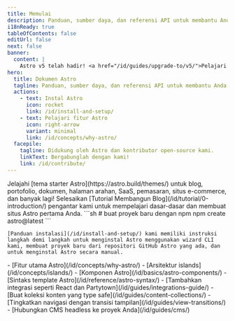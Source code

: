 ```yaml
---
title: Memulai
description: Panduan, sumber daya, dan referensi API untuk membantu Anda membangun dengan Astro — kerangka kerja web untuk situs web berbasis konten.
i18nReady: true
tableOfContents: false
editUrl: false
next: false
banner:
  content: |
    Astro v5 telah hadir! <a href="/id/guides/upgrade-to/v5/">Pelajari cara meng-upgrade situs Anda</a>
hero:
  title: Dokumen Astro
  tagline: Panduan, sumber daya, dan referensi API untuk membantu Anda membangun dengan Astro.
  actions:
    - text: Instal Astro
      icon: rocket
      link: /id/install-and-setup/
    - text: Pelajari fitur Astro
      icon: right-arrow
      variant: minimal
      link: /id/concepts/why-astro/
  facepile:
    tagline: Didukung oleh Astro dan kontributor open-source kami.
    linkText: Bergabunglah dengan kami!
    link: /id/contribute/
---
```



<CardGrid>
  <Card title="Apa yang akan Anda bangun dengan Astro?" icon="laptop">
    Jelajahi [tema starter Astro](https://astro.build/themes/) untuk blog, portofolio, dokumen, halaman arahan, SaaS, pemasaran, situs e-commerce, dan banyak lagi!
  </Card>

  <Card title="Ikuti tur berpemandu" icon="star">
    Selesaikan [Tutorial Membangun Blog](/id/tutorial/0-introduction/) pengantar kami untuk mempelajari dasar-dasar dan membuat situs Astro pertama Anda.
  </Card>

  <SplitCard title="Mulai proyek baru" icon="rocket">
    ```sh
    # buat proyek baru dengan npm
    npm create astro@latest
    ```
    
    [Panduan instalasi](/id/install-and-setup/) kami memiliki instruksi langkah demi langkah untuk menginstal Astro menggunakan wizard CLI kami, membuat proyek baru dari repositori GitHub Astro yang ada, dan untuk menginstal Astro secara manual.
  </SplitCard>

  <ListCard title="Pelajari" icon="open-book">
    - [Fitur utama Astro](/id/concepts/why-astro/)
    - [Arsitektur islands](/id/concepts/islands/)
    - [Komponen Astro](/id/basics/astro-components/)
    - [Sintaks template Astro](/id/reference/astro-syntax/)
  </ListCard>

  <ListCard title="Perluas" icon="puzzle">
    - [Tambahkan integrasi seperti React dan Partytown](/id/guides/integrations-guide/)
    - [Buat koleksi konten yang type safe](/id/guides/content-collections/)
    - [Tingkatkan navigasi dengan transisi tampilan](/id/guides/view-transitions/)
    - [Hubungkan CMS headless ke proyek Anda](/id/guides/cms/)
  </ListCard>
</CardGrid>

<Discord title="Punya pertanyaan atau ingin terlibat?" cta="Bergabunglah dengan Discord kami"/>